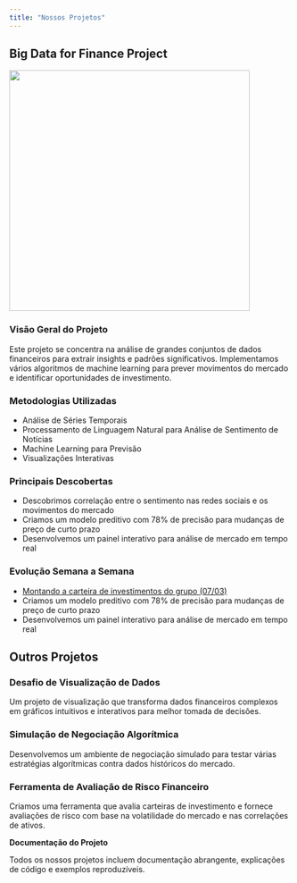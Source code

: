 ```yaml
---
title: "Nossos Projetos"
---
```


::: content-block
## Big Data for Finance Project

![](images/datafinance.png){width="431"}

### Visão Geral do Projeto

Este projeto se concentra na análise de grandes conjuntos de dados financeiros para extrair insights e padrões significativos. Implementamos vários algoritmos de machine learning para prever movimentos do mercado e identificar oportunidades de investimento.

### Metodologias Utilizadas

-   Análise de Séries Temporais
-   Processamento de Linguagem Natural para Análise de Sentimento de Notícias
-   Machine Learning para Previsão
-   Visualizações Interativas

### Principais Descobertas

-   Descobrimos correlação entre o sentimento nas redes sociais e os movimentos do mercado
-   Criamos um modelo preditivo com 78% de precisão para mudanças de preço de curto prazo
-   Desenvolvemos um painel interativo para análise de mercado em tempo real

### Evolução Semana a Semana

-   [Montando a carteira de investimentos do grupo (07/03)](semana1.qmd)
-   Criamos um modelo preditivo com 78% de precisão para mudanças de preço de curto prazo
-   Desenvolvemos um painel interativo para análise de mercado em tempo real
:::

::: content-block
## Outros Projetos

### Desafio de Visualização de Dados

Um projeto de visualização que transforma dados financeiros complexos em gráficos intuitivos e interativos para melhor tomada de decisões.

### Simulação de Negociação Algorítmica

Desenvolvemos um ambiente de negociação simulado para testar várias estratégias algorítmicas contra dados históricos do mercado.

### Ferramenta de Avaliação de Risco Financeiro

Criamos uma ferramenta que avalia carteiras de investimento e fornece avaliações de risco com base na volatilidade do mercado e nas correlações de ativos.
:::

::: callout
**Documentação do Projeto**

Todos os nossos projetos incluem documentação abrangente, explicações de código e exemplos reproduzíveis.
:::